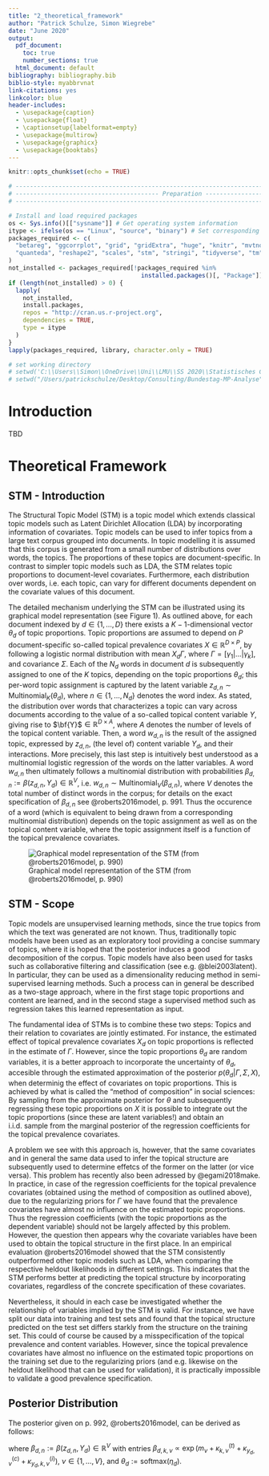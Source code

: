 ```yaml
---
title: "2_theoretical_framework"
author: "Patrick Schulze, Simon Wiegrebe"
date: "June 2020"
output:
  pdf_document:
    toc: true
    number_sections: true
  html_document: default
bibliography: bibliography.bib
biblio-style: myabbrvnat
link-citations: yes
linkcolor: blue
header-includes:
  - \usepackage{caption}
  - \usepackage{float}
  - \captionsetup{labelformat=empty}
  - \usepackage{multirow}
  - \usepackage{graphicx}
  - \usepackage{booktabs}
---
```


```r
knitr::opts_chunk$set(echo = TRUE)
```

```r
# ----------------------------------------------------------------------------------------------
# ---------------------------------------- Preparation -----------------------------------------
# ----------------------------------------------------------------------------------------------

# Install and load required packages
os <- Sys.info()[["sysname"]] # Get operating system information
itype <- ifelse(os == "Linux", "source", "binary") # Set corresponding installation type
packages_required <- c(
  "betareg", "ggcorrplot", "grid", "gridExtra", "huge", "knitr", "mvtnorm", 
  "quanteda", "reshape2", "scales", "stm", "stringi", "tidyverse", "tm"
)
not_installed <- packages_required[!packages_required %in%
                                     installed.packages()[, "Package"]]
if (length(not_installed) > 0) {
  lapply(
    not_installed,
    install.packages,
    repos = "http://cran.us.r-project.org",
    dependencies = TRUE,
    type = itype
  )
}
lapply(packages_required, library, character.only = TRUE)

# set working directory
# setwd('C:\\Users\\Simon\\OneDrive\\Uni\\LMU\\SS 2020\\Statistisches Consulting\\Bundestag-MP-Analyse')
# setwd("/Users/patrickschulze/Desktop/Consulting/Bundestag-MP-Analyse")
```

# Introduction

TBD

# Theoretical Framework

## STM - Introduction

The Structural Topic Model (STM) is a topic model which extends classical topic models such as Latent Dirichlet Allocation (LDA) by incorporating information of covariates. Topic models can be used to infer topics from a large text corpus grouped into documents. In topic modelling it is assumed that this corpus is generated from a small number of distributions over words, the topics. The proportions of these topics are document-specific. In contrast to simpler topic models such as LDA, the STM relates topic proportions to document-level covariates. Furthermore, each distribution over words, i.e. each topic, can vary for different documents dependent on the covariate values of this document.

The detailed mechanism underlying the STM can be illustrated using its graphical model representation (see Figure 1). As outlined above, for each document indexed by $d \in \{1,\dots,D\}$ there exists a $K-1$-dimensional vector $\theta_d$ of topic proportions. Topic proportions are assumed to depend on $P$ document-specific so-called topical prevalence covariates $X \in \mathbb{R}^{D \times P}$, by following a logistic normal distribution with mean $X_d\Gamma$, where $\Gamma = [\gamma_1|\dots|\gamma_k]$, and covariance $\Sigma$. Each of the $N_d$ words in document $d$ is subsequently assigned to one of the $K$ topics, depending on the topic proportions $\theta_d$; this per-word topic assignment is captured by the latent variable $z_{d,n} \sim \text{Multinomial}_K(\theta_d)$, where $n \in \{1,\dots,N_d\}$ denotes the word index. As stated, the distribution over words that characterizes a topic can vary across documents according to the value of a so-called topical content variable $Y$, giving rise to $\bf{Y}$$\in \mathbb{R}^{D \times A}$, where $A$ denotes the number of levels of the topical content variable. Then, a word $w_{d,n}$ is the result of the assigned topic, expressed by $z_{d,n}$, (the level of) content variable $Y_d$, and their interactions. More precisely, this last step is intuitively best understood as a multinomial logistic regression of the words on the latter variables. A word $w_{d,n}$ then ultimately follows a multinomial distribution with probabilities $\beta_{d,n} := \beta(z_{d,n}, Y_d) \in \mathbb{R}^V$, i.e.\ $w_{d,n} \sim \text{Multinomial}_V(\beta_{d,n})$, where $V$ denotes the total number of distinct words in the corpus; for details on the exact specification of $\beta_{d,n}$ see @roberts2016model, p.\ 991. Thus the occurence of a word (which is equivalent to being drawn from a corresponding multinomial distribution) depends on the topic assignment as well as on the topical content variable, where the topic assignment itself is a function of the topical prevalence covariates.

![Graphical model representation of the STM (from @roberts2016model, p. 990)](../data/stm_graphical.png)

## STM - Scope

Topic models are unsupervised learning methods, since the true topics from which the text was generated are not known. Thus, traditionally topic models have been used as an exploratory tool providing a concise summary of topics, where it is hoped that the posterior induces a good decomposition of the corpus. Topic models have also been used for tasks such as collaborative filtering and classification (see e.g.\ @blei2003latent). In particular, they can be used as a dimensionality reducing method in semi-supervised learning methods. Such a process can in general be described as a two-stage approach, where in the first stage topic proportions and content are learned, and in the second stage a supervised method such as regression takes this learned representation as input. 

The fundamental idea of STMs is to combine these two steps: Topics and their relation to covariates are jointly estimated. For instance, the estimated effect of topical prevalence covariates $X_d$ on topic proportions is reflected in the estimate of $\Gamma$. However, since the topic proportions $\theta_d$ are random variables, it is a better approach to incorporate the uncertainty of $\theta_d$, accesible through the estimated approximation of the posterior $p(\theta_d | \Gamma, \Sigma, X)$, when determinig the effect of covariates on topic proportions. This is achieved by what is called the "method of composition" in social sciences: By sampling from the approximate posterior for $\theta$ and subsequently regressing these topic proportions on $X$ it is possible to integrate out the topic proportions (since these are latent variables!) and obtain an i.i.d.\ sample from the marginal posterior of the regression coefficients for the topical prevalence covariates.

A problem we see with this approach is, however, that the same covariates and in general the same data used to infer the topical structure are subsequently used to determine effetcs of the former on the latter (or vice versa). This problem has recently also been adressed by @egami2018make. In practice, in case of the regression coefficients for the topical prevalence covariates (obtained using the method of composition as outlined above), due to the regularizing priors for $\Gamma$ we have found that the prevalence covariates have almost no influence on the estimated topic proportions. Thus the regression coefficients (with the topic proportions as the dependent variable) should not be largely affected by this problem. However, the question then appears why the covariate variables have been used to obtain the topical structure in the first place. In an empirical evaluation @roberts2016model showed that the STM consistently outperformed other topic models such as LDA, when comparing the respective heldout likelihoods in different settings. This indicates that the STM performs better at predicting the topical structure by incorporating covariates, regardless of the concrete specification of these covariates.

Nevertheless, it should in each case be investigated whether the relationship of variables implied by the STM is valid. For instance, we have split our data into training and test sets and found that the topical structure predicted on the test set differs starkly from the structure on the training set. This could of course be caused by a misspecification of the topical prevalence and content variables. However, since the topical prevalence covariates have almost no influence on the estimated topic proportions on the training set due to the regularizing priors (and e.g.\ likewise on the heldout likelihood that can be used for validation), it is practically impossible to validate a good prevalence specification.

## Posterior Distribution

The posterior given on p.\ 992, @roberts2016model, can be derived as follows:

\begin{align*}
p(\eta, z, \kappa, \Gamma, \Sigma | w, X, Y) & \propto \underbrace{p(w | \eta, z, \kappa, \Gamma, \Sigma, X, Y)}_{=p(w | z, \kappa, Y)} p(\eta, z, \kappa, \Gamma, \Sigma | X, Y) \\
& \propto p(w | z, \kappa, Y) p(z | \eta) p(\eta | \Gamma, \Sigma, X) \prod p(\kappa) \prod p(\Gamma)p(\Sigma) \\
& \propto \Big\{ \prod_{d=1}^{D} p(\eta_d | \Gamma, \Sigma, X_d) \Big( \prod_{n=1}^{N} p(w_n | \beta_{d, n}) p(z_{d,n} | \theta_d) \Big) \Big\} \prod p(\kappa) \prod p(\Gamma) p(\Sigma) \\
& \propto \Big\{ \prod_{d=1}^{D} \text{Normal}(\eta_d | X_d \Gamma, \Sigma) \Big( \prod_{n=1}^{N} \text{Multinomial}(z_{n,d}| \theta_d) \\
& \ \ \ \ \times \text{Multinomial}(w_n | \beta_{d,n}) \Big) \Big\} \times \prod p(\kappa) \prod p(\Gamma) p(\Sigma),
\end{align*}

where $\beta_{d, n}:= \beta(z_{d,n}, Y_d) \in \mathbb{R}^V$ with entries $\beta_{d, k, \nu} \propto \exp(m_{\nu} + \kappa_{k,\nu}^{(t)} + \kappa_{y_d,\nu}^{(c)} + \kappa_{y_d, k,\nu}^{(i)})$, $\nu \in \{1,\dots,V\}$, and $\theta_d := \text{softmax}(\eta_d)$.
